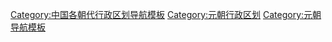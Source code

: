 [[Category:中国各朝代行政区划导航模板|Category:中国各朝代行政区划导航模板]]
[[Category:元朝行政区划|Category:元朝行政区划]]
[[Category:元朝导航模板|Category:元朝导航模板]]